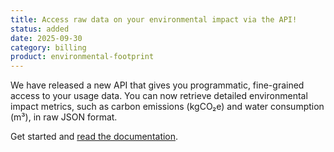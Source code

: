 ```yaml
---
title: Access raw data on your environmental impact via the API!
status: added
date: 2025-09-30
category: billing
product: environmental-footprint
---
```


We have released a new API that gives you programmatic, fine-grained access to your usage data. You can now retrieve detailed environmental impact metrics, such as carbon emissions (kgCO₂e) and water consumption (m³), in raw JSON format.

Get started and [read the documentation](https://www.scaleway.com/en/developers/api/environmental-footprint/user-api/).

